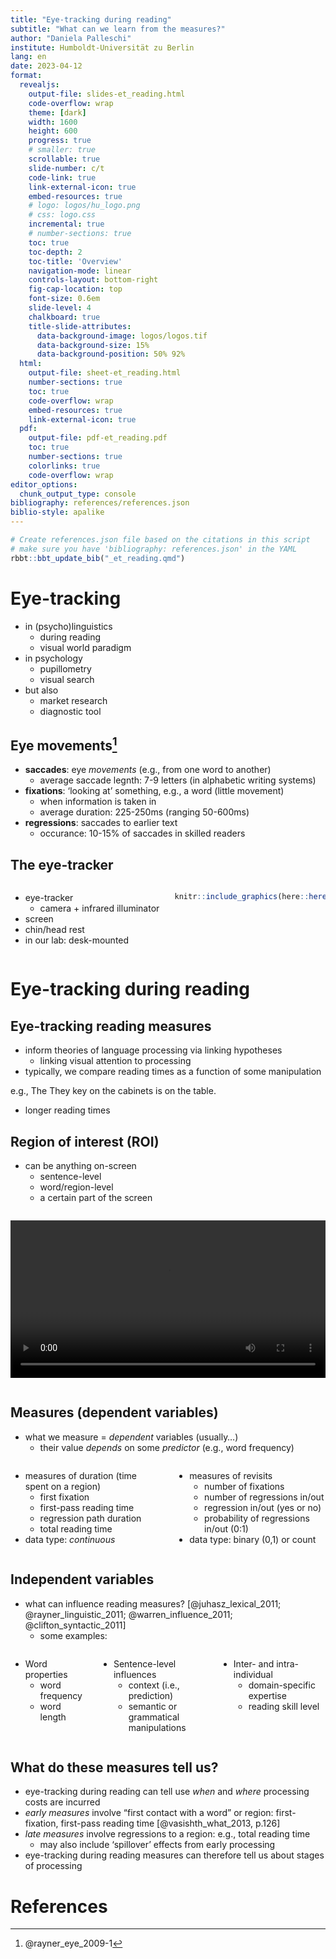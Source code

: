 ```yaml
---
title: "Eye-tracking during reading"
subtitle: "What can we learn from the measures?"
author: "Daniela Palleschi"
institute: Humboldt-Universität zu Berlin
lang: en
date: 2023-04-12
format:
  revealjs:
    output-file: slides-et_reading.html
    code-overflow: wrap
    theme: [dark]
    width: 1600
    height: 600
    progress: true
    # smaller: true
    scrollable: true
    slide-number: c/t
    code-link: true
    link-external-icon: true
    embed-resources: true
    # logo: logos/hu_logo.png
    # css: logo.css
    incremental: true
    # number-sections: true
    toc: true
    toc-depth: 2
    toc-title: 'Overview'
    navigation-mode: linear
    controls-layout: bottom-right
    fig-cap-location: top
    font-size: 0.6em
    slide-level: 4
    chalkboard: true
    title-slide-attributes: 
      data-background-image: logos/logos.tif
      data-background-size: 15%
      data-background-position: 50% 92%
  html:
    output-file: sheet-et_reading.html
    number-sections: true
    toc: true
    code-overflow: wrap
    embed-resources: true
    link-external-icon: true
  pdf:
    output-file: pdf-et_reading.pdf
    toc: true
    number-sections: true
    colorlinks: true
    code-overflow: wrap
editor_options: 
  chunk_output_type: console
bibliography: references/references.json
biblio-style: apalike
---
```


```r
# Create references.json file based on the citations in this script
# make sure you have 'bibliography: references.json' in the YAML
rbbt::bbt_update_bib("_et_reading.qmd")
```

# Eye-tracking

- in (psycho)linguistics
  + during reading
  + visual world paradigm
- in psychology
  + pupillometry
  + visual search
- but also
  + market research
  + diagnostic tool

## Eye movements^[@rayner_eye_2009-1]

- **saccades**: eye *movements* (e.g., from one word to another)
  + average saccade legnth: 7-9 letters (in alphabetic writing systems)
- **fixations**: 'looking at' something, e.g., a word (little movement)
  + when information is taken in
  + average duration: 225-250ms (ranging 50-600ms)
- **regressions**: saccades to earlier text
  + occurance: 10-15% of saccades in skilled readers

## The eye-tracker

:::: {.columns}

::: {.column width="50%"}
- eye-tracker
  + camera $+$ infrared illuminator
- screen
- chin/head rest
- in our lab: desk-mounted

:::

::: {.column width="50%"}
```r
knitr::include_graphics(here::here("mats/day1/3-et_reading/images/SR_Research.png"))
```

:::

::::

# Eye-tracking during reading

## Eye-tracking reading measures

- inform theories of language processing via linking hypotheses
  + linking visual attention to processing
- typically, we compare reading times as a function of some manipulation

e.g., The 
      They key on the cabinets is on the table.

- longer reading times 

## Region of interest (ROI)

- can be anything on-screen
  + sentence-level
  + word/region-level
  + a certain part of the screen

:::: {.columns}

::: {.column width="60%"}
![](images/crit_trial_px03.mov){fig-align="center" width="100%"}
:::

::::

## Measures (dependent variables)

- what we measure = *dependent* variables (usually...)
  + their value *depends* on some *predictor* (e.g., word frequency)

:::: {.columns}

::: {.column width="50%"}

- measures of duration (time spent on a region)
  + first fixation
  + first-pass reading time
  + regression path duration
  + total reading time
- data type: *continuous*
  
:::
 
::: {.column width="50%"}

- measures of revisits
  + number of fixations
  + number of regressions in/out
  + regression in/out (yes or no)
  + probability of regressions in/out (0:1)
- data type: binary (0,1) or count
  
:::

::::

## Independent variables

- what can influence reading measures? [@juhasz_lexical_2011; @rayner_linguistic_2011; @warren_influence_2011; @clifton_syntactic_2011]
  + some examples:

:::: {.columns}

::: {.column width="26%"}
- Word properties
  - word frequency
  - word length

:::

::: {.column width="37%"}
- Sentence-level influences
  - context (i.e., prediction)
  - semantic or grammatical manipulations

:::

::: {.column width="37%"}
- Inter- and intra-individual
  - domain-specific expertise
  - reading skill level

:::

::::


## What do these measures tell us?

- eye-tracking during reading can tell use *when* and *where* processing costs are incurred
- *early measures* involve "first contact with a word" or region: first-fixation, first-pass reading time [@vasishth_what_2013, p.126]
- *late measures* involve regressions to a region: e.g., total reading time
  + may also include 'spillover' effects from early processing
- eye-tracking during reading measures can therefore tell us about stages of processing

# References {.unlisted .unnumbered visibility="uncounted"}

::: {#refs custom-style="Bibliography"}
:::

